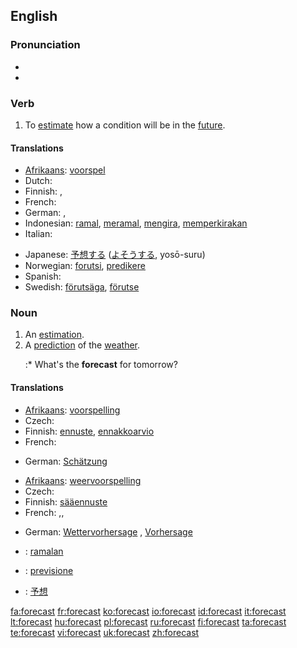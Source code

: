 {{wikipedia}}
==English==

===Pronunciation===
* {{IPA|/'foɻkɑst/}}
* {{audio|en-us-forecast.ogg|Audio (US)}}

===Verb===
{{en-verb|forecasts|forecasting|forecast}}

# To [[estimate]] how a condition will be in the [[future]].

====Translations====

{{trans-top|estimate future conditions}}
* [[Afrikaans]]: [[voorspel]]
* Dutch: {{t+|nl|voorspellen}}
* Finnish: {{t+|fi|ennustaa}}, {{t+|fi|ennakoida}}
* French: {{t|fr|prévoir}}
* German: {{t-|de|vorhersagen}}, {{t-|de|prognostizieren}}
* Indonesian: [[ramal]], [[ramal|meramal]], [[kira|mengira]], [[kira|memperkirakan]]
* Italian: {{t+|it|prevedere}}
{{trans-mid}}
* Japanese: [[予想]]する ([[よそう]]する, yosō-suru)
* Norwegian: [[forutsi]], [[predikere]]
* Spanish: {{t-|es|predecir}}
* Swedish: [[förutsäga]], [[förutse]]
{{trans-bottom}}

===Noun===
{{en-noun}}

# An [[estimation]].
# A [[prediction]] of the [[weather]].
#:* What's the '''forecast''' for tomorrow?

====Translations====
{{trans-top|estimation}}
* [[Afrikaans]]: [[voorspelling]]
* Czech: {{t-|cs|předpověď|f}}
* Finnish: [[ennuste]], [[ennakkoarvio]]
* French: {{t+|fr|prévision|f}}
{{trans-mid}}
* German: [[Schätzung]] {{f}}
{{trans-bottom}}

{{trans-top|weather prediction}}
* [[Afrikaans]]: [[weervoorspelling]]
* Czech: {{t-|cs|předpověď|f}}
* Finnish: [[sääennuste]]
* French: {{t+|fr|prévision|f}},{{t|fr|prévision météorologique|f}},{{t|fr|prévision météo|f}}
{{trans-mid}}
* German: [[Wettervorhersage]] {{f}}, [[Vorhersage]] {{f}}
{{trans-bottom}}

{{checktrans}}
* {{ttbc|Indonesian}}: [[ramal|ramalan]]
* {{ttbc|Italian}}: [[previsione]]
* {{ttbc|Japanese}}: [[予想]]

[[fa:forecast]]
[[fr:forecast]]
[[ko:forecast]]
[[io:forecast]]
[[id:forecast]]
[[it:forecast]]
[[lt:forecast]]
[[hu:forecast]]
[[pl:forecast]]
[[ru:forecast]]
[[fi:forecast]]
[[ta:forecast]]
[[te:forecast]]
[[vi:forecast]]
[[uk:forecast]]
[[zh:forecast]]